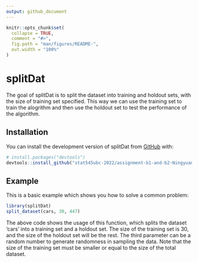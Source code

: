```yaml
---
output: github_document
---
```


<!-- README.md is generated from README.Rmd. Please edit that file -->

```r
knitr::opts_chunk$set(
  collapse = TRUE,
  comment = "#>",
  fig.path = "man/figures/README-",
  out.width = "100%"
)
```

# splitDat

<!-- badges: start -->
<!-- badges: end -->

The goal of splitDat is to split the dataset into training and holdout sets, with the size of training set specified. This way we can use the training set to train the alogrithm and then use the holdout set to test the performance of the algorithm. 

## Installation

You can install the development version of splitDat from [GitHub](https://github.com/) with:

``` r
# install.packages("devtools")
devtools::install_github("stat545ubc-2022/assignment-b1-and-b2-NingyuanXu")
```

## Example

This is a basic example which shows you how to solve a common problem:

```r
library(splitDat)
split_dataset(cars, 30, 447)
```

The above code shows the usage of this function, which splits the dataset 'cars' into a training set and a holdout set. The size of the training set is 30, and the size of the holdout set will be the rest. The third parameter can be a random number to generate randomness in sampling the data. Note that the size of the training set must be smaller or equal to the size of the total dataset. 
